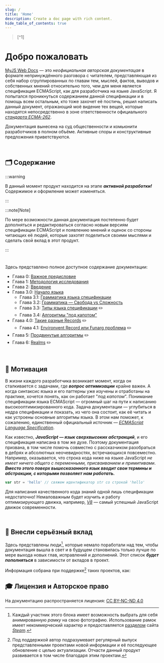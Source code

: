 ```yaml
---
slug: /
title: 'Home'
description: Create a doc page with rich content.
hide_table_of_contents: true
---
```



<Home />
<BlockQuote id={0}>[^1]</BlockQuote>

# Добро пожаловать

[MyJS Web Docs](https://github.com/denlove/myJS) — это _неофициальная авторская документацая_ в
формате непринуждённого разговора с читателем, представляющая из себя набор сгруппированных по
главам тем, мыслей, фактов, выводов и собственных мнений относительно того, чем для меня является
спецификация ECMAScript, как для разработчика на языке JavaScript. Я попытался проникнуться
содержанием данной спецификации и в помощь всем остальным, кто тоже захочет её постичь, решил
написать данный документ, отражающий моё видение тех вещей, которые находятся непосредственно в зоне
ответственности официального
[_стандарта ECMA-262_](https://ecma-international.org/publications-and-standards/standards/ecma-262/).

Документация вынесена на суд общественности и комьюнити разработчиков в полном объёме. Активные
споры и конструктивные предложения приветствуются.

<br />

## 🗂️ Содержание

:::warning

В данный момент продукт находится на этапе _**активной разработки!**_ Содержимое и оформление может
изменяться.

:::

:::note[Note]

По мере возможности данная документация постепенно будет дополняться и редактироваться согласно
новым версиям спецификации ECMAScript и появлению мнений и оценок со стороны читающих её людей,
которые захотят поделиться своими мыслями и сделать свой вклад в этот продукт.

:::

#

<GithubStar />

Здесь представлено полное доступное содержание документации:

-   Глава 0: [Важное предисловие](/myJS/docs/preface)
-   Глава 1: [Методология исследования](/myJS/docs/methodology)
-   Глава 2: [Введение](/myJS/docs/introduction)
-   Глава 3.0: [Начало языка](/myJS/docs/language-beginning)
    -   Глава 3.1: [Грамматика языка спецификации](/myJS/docs/language-beginning/language-grammar)
    -   Глава 3.2:
        [Грамматика — Свобода vs Сложность](/myJS/docs/language-beginning/grammar-freedom-vs-complexity)
    -   Глава 3.3: [Типы языка спецификации](/myJS/docs/language-beginning/language-spec-types) ✏️
    -   Глава 3.4:
        [Алгоритмы "под капотом"](/myJS/docs/language-beginning/algorithms-under-the-hood)
-   Глава 4.0: [Такие разные Records](/myJS/docs/records) ✏️
    -   Глава 4.1: [Environvent Record или Funarg проблема](/myJS/docs/records/environment-record)
        ✏️
-   Глава 5: [Продвинутые алгоритмы](/myJS/docs/advanced-algorithms) ✏️
-   Глава 6: [Realms](/myJS/docs/realms) ✏️

<br />

## 🍰 Мотивация

В жизни каждого разработчика возникает момент, когда он сталкивается с задачами, где **_вопрос
оптимизации_** крайне важен. А когда синтаксис языка и его паттерны уже изучены и отработаны на
практике, хочется понять, как он работает "_под капотом_". Понимание спецификации языка ECMAScript —
огромный шаг на пути к написанию высокооптимизированного кода. Задача документации — углубиться в
недра спецификации и показать, из чего она состоит, как её читать и как устроены основные алгоритмы
языка. В этом нам поможет, к сожалению, единственный официальный источник —
[_ECMAScript Language Specification_](https://tc39.es/ecma262/multipage/).

Как известно, **_JavaScript — язык сверхвысоких абстракций_**, и его спецификация написана в том же
духе. Поэтому документация призвана, в том числе помочь совместно с рассказчиком разобраться в
дебрях и абсолютных неочевидностях, встречающихся повсеместно. Например, оказывается, что строка
кода ниже на языке JavaScript _не имеет ничего общего с переменными, присваиванием и примитивами_.
**_Вместо этого поверх вышесказанного язык вводит свои термины и абстракции, с которыми позволяет
нам работать._**

```javascript
var str = 'hello' // свяжем идентификатор str со строкой 'hello'
```

Для написания качественного кода знаний одной лишь спецификации недостаточно! Немаловажным будет
изучить и работу оптимизирующего движка, например, [_V8_](https://v8.dev/blog) — самый успешный
JavaScript движок современности.

<br />

## 🚀 Внесли серьёзный вклад

Здесь представлены люди[^2], которые немало поработали над тем, чтобы документация вышла в свет и в
будущем становилась только лучше по мере выхода новых глав, исправлений и дополнений. Этот список
**_будет пополняться_** в зависимости от вкладов в проект.

<MajorMembers />

Информация собрана при поддержке[^3] таких проектов, как:

<HelpProjects />

## 🎓 Лицензия и Авторское право

На документацию распространяется лицензия:
[CC BY-NC-ND 4.0](https://creativecommons.org/licenses/by-nc-nd/4.0/)

[^1]:
    Название [статьи](https://crockford.com/javascript/popular.html), опубликованной в 2008 году
    американским программистом
    [Дугласом Крокфордом](https://en.wikipedia.org/wiki/Douglas_Crockford). На тот момент это была
    интересная фигура в мире веб-индустрии. Сам Брендан говорил о нём
    [такие слова](<https://brendaneich.com/2005/06/javascript-1-2-and-in-between/#:~:text=top%20of%20it.%20(-,I%20don%E2%80%99t%20agree%20with%20everything%20Doug%20Crockford%20writes%20at%20the%20last%20two%20links%2C%20but%20most%20of%20his%20arrows%20hit%20their%20targets.,-)>).

[^2]:
    Каждый участник этого блока имеет возможность выбрать для себя анимированную _рамку_ на свою
    фотографию. Использование рамок имеет некоммерческий характер и предоставляется
    [разделом](https://store.steampowered.com/points/shop/c/avatar/cluster/1) сайта
    [_Steam_](https://store.steampowered.com/).

[^3]:
    Под поддержкой автор подразумевает регулярный выпуск представленными проектами новой информации
    и её последующее обновление с целью актуализации. Отчасти данный продукт развивается в том числе
    благодаря этим проектам.
